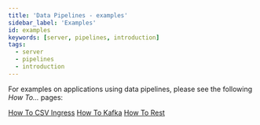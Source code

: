 ```yaml
---
title: 'Data Pipelines - examples'
sidebar_label: 'Examples'
id: examples
keywords: [server, pipelines, introduction]
tags:
  - server
  - pipelines
  - introduction
---
```


For examples on applications using data pipelines, please see the following *How To...* pages:

[How To CSV Ingress](../../../how-to/ht-ingest-csv)
[How To Kafka](../../../how-to/ht-consume-kafka)
[How To Rest](../../../how-to/ht-consume-kafka)
